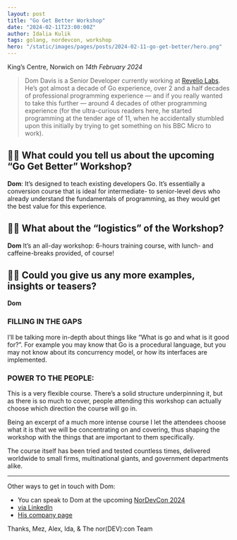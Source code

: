 ```yaml
---
layout: post
title: "Go Get Better Workshop"
date: "2024-02-11T23:00:00Z"
author: Idalia Kulik
tags: golang, nordevcon, workshop
hero: "/static/images/pages/posts/2024-02-11-go-get-better/hero.png"
---
```


King’s Centre, Norwich on _14th February 2024_


> Dom Davis is a Senior Developer currently working at [Revelio Labs](https://www.reveliolabs.com). He’s got almost a decade of Go experience, over 2 and a half decades of professional programming experience — and if you really wanted to take this further — around 4 decades of other programming experience (for the ultra-curious readers here, he started programming at the tender age of 11, when he accidentally stumbled upon this initially by trying to get something on his BBC Micro to work).


## 👩‍💻 What could you tell us about the upcoming “Go Get Better” Workshop?

**Dom**: It’s designed to teach existing developers Go. It’s essentially a conversion course that is ideal for intermediate- to senior-level devs who already understand the fundamentals of programming, as they would get the best value for this experience.


## 👩‍💻 What about the “logistics” of the Workshop?

**Dom** It’s an all-day workshop: 6-hours training course, with lunch- and caffeine-breaks provided, of course!


## 👩‍💻 Could you give us any more examples, insights or teasers?

**Dom**
### FILLING IN THE GAPS
I’ll be talking more in-depth about things like “What is go and what is it good for?”. For example you may know that Go is a procedural language, but you may not know about its concurrency model, or how its interfaces are implemented.


### POWER TO THE PEOPLE:
This is a very flexible course. There’s a solid structure underpinning it, but as there is so much to cover, people attending this workshop can actually choose which direction the course will go in.

Being an excerpt of a much more intense course I let the attendees choose what it is that we will be concentrating on and covering, thus shaping the workshop with the things that are important to them specifically.

The course itself has been tried and tested countless times, delivered worldwide to small firms, multinational giants, and government departments alike.


---


Other ways to get in touch with Dom:

- You can speak to Dom at the upcoming [NorDevCon 2024](https://ti.to/norfolkdevelopers/nordevcon-24)
- [via LinkedIn](https://www.linkedin.com/in/domdavis)
- [His company page](https://somewhererandom.com)


Thanks,
Mez, Alex, Ida, & The nor(DEV):con Team
